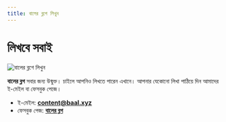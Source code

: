 ```yaml
---
title: বালের ব্লগে লিখুন
---
```

<SEO title="এখানে লিখুন" description="আপনিও লিখুন বালের ব্লগে"/>

# লিখবে সবাই

![বালের ব্লগে লিখুন](../assets/writing_unsplash.jpg "source: unsplash/glenncarstenspeters")

**বালের ব্লগ** সবার জন্য উন্মুক্ত। চাইলে আপনিও লিখতে পারেন এখানে। আপনার যেকোনো লিখা পাঠিয়ে দিন আমাদের ই-মেইল বা ফেসবুক পেজে। 

* ই-মেইল: **[content@baal.xyz](mailto:content@baal.xyz)**
* ফেসবুক পেজ: **[বালের ব্লগ](http://fb.com/baal.xyz)**